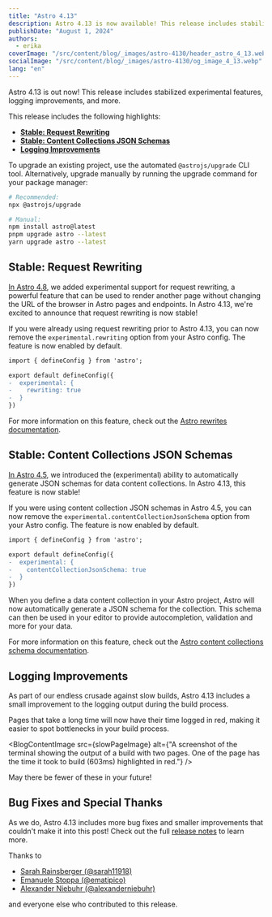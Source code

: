 ```yaml
---
title: "Astro 4.13"
description: Astro 4.13 is now available! This release includes stabilized experimental features, logging improvements, and more.
publishDate: "August 1, 2024"
authors:
  - erika
coverImage: "/src/content/blog/_images/astro-4130/header_astro_4_13.webp"
socialImage: "/src/content/blog/_images/astro-4130/og_image_4_13.webp"
lang: "en"
---
```



<BlogSummary>
  Astro 4.13 is out now! This release includes stabilized experimental features, logging improvements, and more.
</BlogSummary>

This release includes the following highlights:

- [**Stable: Request Rewriting**](#stable-request-rewriting)
- [**Stable: Content Collections JSON Schemas**](#stable-content-collections-json-schemas)
- [**Logging Improvements**](#logging-improvements)

To upgrade an existing project, use the automated `@astrojs/upgrade` CLI tool. Alternatively, upgrade manually by running the upgrade command for your package manager:

```sh
# Recommended:
npx @astrojs/upgrade

# Manual:
npm install astro@latest
pnpm upgrade astro --latest
yarn upgrade astro --latest
```

## Stable: Request Rewriting

[In Astro 4.8](https://astro.build/blog/astro-480/#experimental-request-rewriting), we added experimental support for request rewriting, a powerful feature that can be used to render another page without changing the URL of the browser in Astro pages and endpoints. In Astro 4.13, we're excited to announce that request rewriting is now stable!

If you were already using request rewriting prior to Astro 4.13, you can now remove the `experimental.rewriting` option from your Astro config. The feature is now enabled by default.

```diff lang="astro"
import { defineConfig } from 'astro';

export default defineConfig({
-  experimental: {
-    rewriting: true
-  }
})
```

For more information on this feature, check out the [Astro rewrites documentation](https://docs.astro.build/en/guides/routing/#rewrites).

## Stable: Content Collections JSON Schemas

[In Astro 4.5](https://astro.build/blog/astro-450/#experimental-json-schemas-for-data-collections), we introduced the (experimental) ability to automatically generate JSON schemas for data content collections. In Astro 4.13, this feature is now stable!

If you were using content collection JSON schemas in Astro 4.5, you can now remove the `experimental.contentCollectionJsonSchema` option from your Astro config. The feature is now enabled by default.

```diff lang="astro"
import { defineConfig } from 'astro';

export default defineConfig({
-  experimental: {
-    contentCollectionJsonSchema: true
-  }
})
```

When you define a data content collection in your Astro project, Astro will now automatically generate a JSON schema for the collection. This schema can then be used in your editor to provide autocompletion, validation and more for your data.

For more information on this feature, check out the [Astro content collections schema documentation](https://docs.astro.build/en/guides/content-collections/#enabling-json-schema-generation).

## Logging Improvements

As part of our endless crusade against slow builds, Astro 4.13 includes a small improvement to the logging output during the build process.

Pages that take a long time will now have their time logged in red, making it easier to spot bottlenecks in your build process.

<BlogContentImage src={slowPageImage} alt={"A screenshot of the terminal showing the output of a build with two pages. One of the page has the time it took to build (603ms) highlighted in red."} />

May there be fewer of these in your future!

## Bug Fixes and Special Thanks

As we do, Astro 4.13 includes more bug fixes and smaller improvements that couldn't make it into this post! Check out the full [release notes](https://github.com/withastro/astro/blob/refs/heads/main/packages/astro/CHANGELOG.md#4130) to learn more.

Thanks to

- [Sarah Rainsberger (@sarah11918)](https://github.com/sarah11918)
- [Emanuele Stoppa (@ematipico)](https://github.com/ematipico)
- [Alexander Niebuhr (@alexanderniebuhr)](https://github.com/alexanderniebuhr)

and everyone else who contributed to this release.
